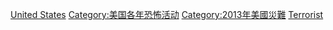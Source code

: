 {{cat topic in year| topic=美國恐怖活動| year=2013}}

[[Category:2013年恐怖活动|United States]]
[[Category:美国各年恐怖活动|Category:美国各年恐怖活动]]
[[Category:2013年美國災難|Category:2013年美國災難]]
[[Category:2013年美國罪案|Terrorist]]